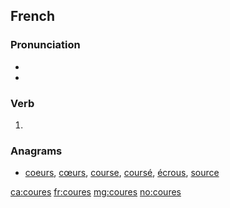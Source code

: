 ==French==

===Pronunciation===
* {{IPA|/kuʁ/|lang=fr}}
* {{homophones|lang=fr|cour|coure|courent|courre|cours|court|courts}}

===Verb===
{{fr-verb-form}}

# {{inflection of|courir||2|s|pres|subj|lang=fr}}

===Anagrams===
* [[coeurs#French|coeurs]], [[cœurs#French|cœurs]], [[course#French|course]], [[coursé#French|coursé]], [[écrous#French|écrous]], [[source#French|source]]

[[ca:coures]]
[[fr:coures]]
[[mg:coures]]
[[no:coures]]